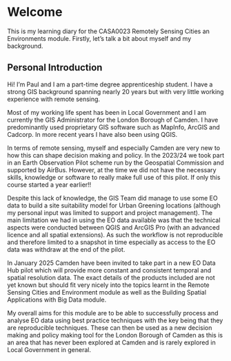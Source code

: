 # Welcome {.unnumbered}

This is my learning diary for the CASA0023 Remotely Sensing Cities an Environments module. Firstly, let's talk a bit about myself and my background.

## Personal Introduction

Hi! I'm Paul and I am a part-time degree apprenticeship student. I have a strong GIS background spanning nearly 20 years but with very little working experience with remote sensing.

Most of my working life spent has been in Local Government and I am currently the GIS Administrator for the London Borough of Camden. I have predominantly used proprietary GIS software such as MapInfo, ArcGIS and Cadcorp. In more recent years I have also been using QGIS.

In terms of remote sensing, myself and especially Camden are very new to how this can shape decision making and policy. In the 2023/24 we took part in an Earth Observation Pilot scheme run by the Geospatial Commission and supported by AirBus. However, at the time we did not have the necessary skills, knowledge or software to really make full use of this pilot. If only this course started a year earlier!!

Despite this lack of knowledge, the GIS Team did manage to use some EO data to build a site suitability model for Urban Greening locations (although my personal input was limited to support and project management). The main limitation we had in using the EO data available was that the technical aspects were conducted between QGIS and ArcGIS Pro (with an advanced licence and all spatial extensions). As such the workflow is not reproducible and therefore limited to a snapshot in time especially as access to the EO data was withdraw at the end of the pilot.

In January 2025 Camden have been invited to take part in a new EO Data Hub pilot which will provide more constant and consistent temporal and spatial resolution data. The exact details of the products included are not yet known but should fit very nicely into the topics learnt in the Remote Sensing Cities and Environment module as well as the Building Spatial Applications with Big Data module.

My overall aims for this module are to be able to successfully process and analyse EO data using best practice techniques with the key being that they are reproducible techniques. These can then be used as a new decision making and policy making tool for the London Borough of Camden as this is an area that has never been explored at Camden and is rarely explored in Local Government in general.
